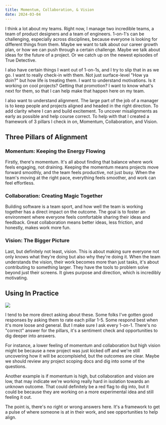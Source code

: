 ```yaml
---
title: Momentum, Collaboration, & Vision
date: 2024-03-04
---
```


I think a lot about my teams. Right now, I manage two incredible teams, a team of product designers and a team of engineers. 1-on-1's can be challenging, especially across disciplines, because everyone is looking for different things from them. Maybe we want to talk about our career growth plan, or how we can push through a certain challenge. Maybe we talk about ideas for the future of a project. Or we catch up on the newest episodes of True Detective.

I also have certain things I want out of 1-on-1s, and I try to slip that in as we go. I want to really check-in with them. Not just surface-level "How ya doin?" but how life is treating them. I want to understand motivations. Is it working on cool projects? Getting that promotion? I want to know what's next for them, so that I can help make that happen here on my team.

I also want to understand alignment. The large part of the job of a manager is to keep people and projects aligned and headed in the right direction. To add clarity where I can and build excitement. To uncover misalignments as early as possible and help course correct. To help with that I created a framework of 3 pillars I check in on, Momentum, Collaboration, and Vision.

## Three Pillars of Alignment

### Momentum: Keeping the Energy Flowing

Firstly, there's momentum. It's all about finding that balance where work feels engaging, not draining. Keeping the momentum means projects move forward smoothly, and the team feels productive, not just busy. When the team's moving at the right pace, everything feels smoother, and work can feel effortless.

### Collaboration: Creating Magic Together

Building software is a team sport, and how well the team is working together has a direct impact on the outcome. The goal is to foster an environment where everyone feels comfortable sharing their ideas and feedback. Great collaboration means better ideas, less friction, and honestly, makes work more fun.

### Vision: The Bigger Picture

Last, but definitely not least, vision. This is about making sure everyone not only knows what they're doing but also why they're doing it. When the team understands the vision, their work becomes more than just tasks, it's about contributing to something larger. They have the tools to problem solve beyond just their screens. It gives purpose and direction, which is incredibly motivating.

## Using In Practice

![](./assets/mcv.png)

I tend to be more direct asking about these. Some folks I've gotten good responses by asking them to rate each pillar 1-5. Some respond best when it's more loose and general. But I make sure I ask every 1-on-1. There's no "correct" answer for the pillars, it's a sentiment check and opportunities to dig deeper into answers.

For instance, a lower feeling of momentum and collaboration but high vision might be because a new project was just kicked off and we're still uncovering how it will be accomplsiehd, but the outcomes are clear. Maybe we should review any project scoping docs and dig into some of the questions.

Another example is if momentum is high, but collaboration and vision are low, that may indicate we're working really hard in isolation towards an unknown outcome. That could definitely be a red flag to dig into, but it could be because they are working on a more experimental idea and still feeling it out.

The point is, there's no right or wrong answers here. It's a framework to get a pulse of where someone is at in their work, and see opportunities to help align.

